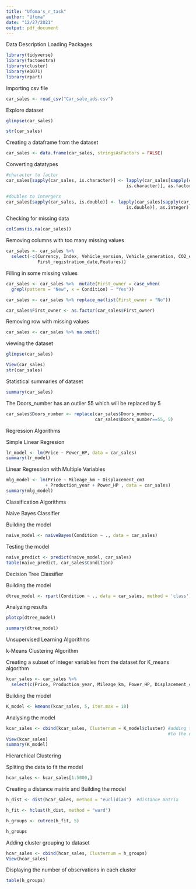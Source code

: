 ---
title: "Ufoma's_r_task"
author: "Ufoma"
date: "12/27/2021"
output: pdf_document
---


Data Description
Loading Packages
```{r}
library(tidyverse)
library(factoextra)
library(cluster)
library(e1071)
library(rpart)
```

Importing csv file
```{r}
car_sales <- read_csv("Car_sale_ads.csv")
```
Explore dataset
```{r}
glimpse(car_sales)
```
```{r}
str(car_sales)
```

Creating a dataframe from the dataset
```{r}
car_sales <- data.frame(car_sales, stringsAsFactors = FALSE)

```

Converting datatypes
```{r}
#character to factor
car_sales[sapply(car_sales, is.character)] <- lapply(car_sales[sapply(car_sales,
                                              is.character)], as.factor)

#doubles to intergers
car_sales[sapply(car_sales, is.double)] <- lapply(car_sales[sapply(car_sales,
                                              is.double)], as.integer)
```


Checking for missing data
```{r}
colSums(is.na(car_sales))
```

Removing columns with too many missing values
```{r}
car_sales <- car_sales %>%
  select(-c(Currency, Index, Vehicle_version, Vehicle_generation, CO2_emissions,
            First_registration_date,Features))
```

Filling in some missing values
```{r}

car_sales <- car_sales %>%  mutate(First_owner = case_when(
  grepl(pattern = "New", x = Condition) ~ "Yes"))

car_sales <- car_sales %>% replace_na(list(First_owner = "No"))

car_sales$First_owner <- as.factor(car_sales$First_owner)

```

Removing row with missing values
```{r}
car_sales <- car_sales %>% na.omit()
```

viewing the dataset
```{r}
glimpse(car_sales)

```

```{r}
View(car_sales)
str(car_sales)
```


Statistical summaries of dataset
```{r}
summary(car_sales)
```

The Doors_number has an outlier 55 which will be replaced by 5
```{r}
car_sales$Doors_number <- replace(car_sales$Doors_number,
                                  car_sales$Doors_number==55, 5)
```


Regression Algorithms

Simple Linear Regresion
```{r}
lr_model <- lm(Price ~ Power_HP, data = car_sales)
summary(lr_model)
```

Linear Regression with Multiple Variables
```{r}

mlg_model <- lm(Price ~ Mileage_km + Displacement_cm3 
               + Production_year + Power_HP , data = car_sales)
summary(mlg_model)
```

Classification Algorithms

Naive Bayes Classifier

Building the model
```{r}
naive_model <- naiveBayes(Condition ~ ., data = car_sales)
```

Testing the model
```{r}
naive_predict <- predict(naive_model, car_sales)
table(naive_predict, car_sales$Condition)
```

Decision Tree Classifier

Building the model
```{r}
dtree_model <- rpart(Condition ~ ., data = car_sales, method = 'class')
```


Analyzing results

```{r}
plotcp(dtree_model)
```

```{r}
summary(dtree_model)
```

Unsupervised Learning Algorithms

k-Means Clustering Algorithm

Creating a subset of integer variables from the dataset for K_means algorithm
```{r}
kcar_sales <- car_sales %>%
  select(c(Price, Production_year, Mileage_km, Power_HP, Displacement_cm3))

```

Building the model
```{r}
K_model <- kmeans(kcar_sales, 5, iter.max = 10)
```

Analysing the model
```{r}
kcar_sales <- cbind(kcar_sales, Clusternum = K_model$cluster) #adding the cluster number
                                                              #to the dataset
View(kcar_sales)
summary(K_model)
```


Hierarchical Clustering 

Spliting the data to fit the model
```{r}
hcar_sales <- kcar_sales[1:5000,]

```

Creating a distance matrix and Building the model
```{r}
h_dist <- dist(hcar_sales, method = "euclidian")  #distance matrix

h_fit <- hclust(h_dist, method = "ward")

h_groups <- cutree(h_fit, 5)

h_groups

```

Adding cluster grouping to dataset
```{r}
hcar_sales <- cbind(hcar_sales, Clusternum = h_groups)
View(hcar_sales)
```

Displaying the number of observations in each cluster
```{r}
table(h_groups)
```











